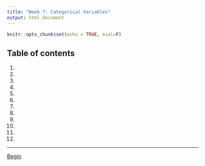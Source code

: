 ```yaml
---
title: "Week 7: Categorical Variables"
output: html_document
---
```


```r
knitr::opts_chunk$set(echo = TRUE, eval=F)
```

## Table of contents
1. [](7_1.html)
2. [](7_2.html)
3. [](7_3.html)
4. [](7_4.html)
5. [](7_5.html)
6. [](7_6.html)
7. [](7_7.html)
8. [](7_8.html)
9. [](7_9.html)
10. [](7_10.html)
11. [](7_11.html)
12. [](7_12.html)

---

[Begin](7_1.html)

